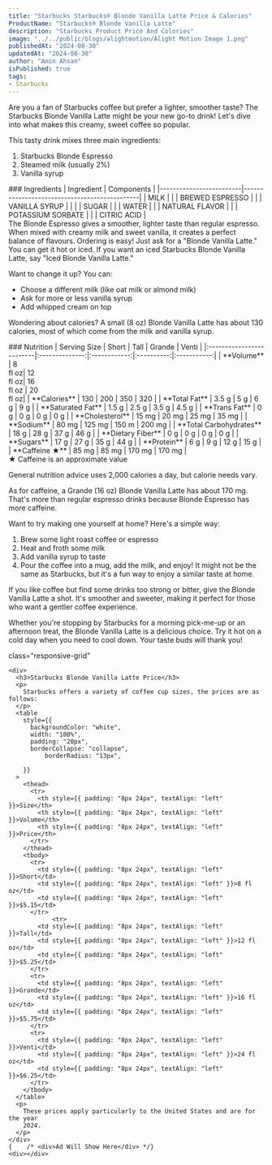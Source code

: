 ```yaml
---
title: "Starbucks Starbucks® Blonde Vanilla Latte Price & Calories"
ProductName: "Starbucks® Blonde Vanilla Latte" 
description: "Starbucks Product Price And Colories"
image: "../../public/blogs/alightmotion/Alight Motion Image 1.png"
publishedAt: "2024-08-30"
updatedAt: "2024-08-30"
author: "Amin Ahsan"
isPublished: true
tags:
- Starbucks
---
```


Are you a fan of Starbucks coffee but prefer a lighter, smoother taste? The Starbucks Blonde Vanilla Latte might be your new go-to drink! Let's dive into what makes this creamy, sweet coffee so popular.

This tasty drink mixes three main ingredients:
1. Starbucks Blonde Espresso
2. Steamed milk (usually 2%)
3. Vanilla syrup

<div className='table-container'>
### Ingredients
| Ingredient              | Components                                   |
|-------------------------|----------------------------------------------|
| MILK                    |                                              |
| BREWED ESPRESSO         |                                              |
| VANILLA SYRUP           |                                              |
|                         | SUGAR                                        |
|                         | WATER                                        |
|                         | NATURAL FLAVOR                               |
|                         | POTASSIUM SORBATE                            |
|                         | CITRIC ACID                                  |
</div>
The Blonde Espresso gives a smoother, lighter taste than regular espresso. When mixed with creamy milk and sweet vanilla, it creates a perfect balance of flavours.
Ordering is easy! Just ask for a "Blonde Vanilla Latte." You can get it hot or iced. If you want an iced Starbucks Blonde Vanilla Latte, say "Iced Blonde Vanilla Latte."

Want to change it up? You can:
- Choose a different milk (like oat milk or almond milk)
- Ask for more or less vanilla syrup
- Add whipped cream on top

Wondering about calories? A small (8 oz) Blonde Vanilla Latte has about 130 calories, most of which come from the milk and vanilla syrup.
<div className='table-container'>
### Nutrition
|  Serving Size            | Short           | Tall       | Grande     | Venti       |
|:-------------------------|:--------------:|:------------:|:----------:|:-----------:|
| **Volume**               | 8 <br/> fl oz| 12 <br/> fl oz| 16 <br/> fl oz | 20 <br/> fl oz| 
| **Calories**             | 130           | 200          | 350        | 320          |
| **Total Fat**            | 3.5 g         | 5 g          | 6 g        | 9 g          |
| **Saturated Fat**        | 1.5 g         | 2.5 g        | 3.5 g      | 4.5 g        |
| **Trans Fat**            | 0 g           | 0 g          | 0   g      | 0 g          |
| **Cholesterol**          | 15 mg         | 20 mg        | 25 mg      | 35 mg        |
| **Sodium**               | 80 mg         | 125 mg       | 150 m      | 200 mg       | 
| **Total Carbohydrates**  | 18 g          | 28 g         | 37 g       | 46 g         |
| **Dietary Fiber**        | 0 g           | 0 g          | 0 g        | 0 g          |
| **Sugars**               | 17 g          | 27 g         | 35  g      | 44 g         |
| **Protein**              | 6 g           | 9 g          |  12 g      | 15 g         |
| **Caffeine ★**          | 85 mg          | 85 mg       | 170 mg     | 170 mg        |
</div>
★ Caffeine is an approximate value

General nutrition advice uses 2,000 calories a day, but calorie needs vary.

As for caffeine, a Grande (16 oz) Blonde Vanilla Latte has about 170 mg. That's more than regular espresso drinks because Blonde Espresso has more caffeine.

Want to try making one yourself at home? Here's a simple way:
1. Brew some light roast coffee or espresso
2. Heat and froth some milk
3. Add vanilla syrup to taste
4. Pour the coffee into a mug, add the milk, and enjoy!
It might not be the same as Starbucks, but it's a fun way to enjoy a similar taste at home.

If you like coffee but find some drinks too strong or bitter, give the Blonde Vanilla Latte a shot. It's smoother and sweeter, making it perfect for those who want a gentler coffee experience.

Whether you're stopping by Starbucks for a morning pick-me-up or an afternoon treat, the Blonde Vanilla Latte is a delicious choice. Try it hot on a cold day when you need to cool down. Your taste buds will thank you!

<style jsx>{`
  .table-container {
    overflow-x: auto;
    position: relative;
  }
  .table-container table {
    border-collapse: collapse;
    width: 30%;
  }
  .table-container th,
  .table-container td {
    border: 1px solid #ddd;
    padding: 2px;
    min-width: 30px;
    font-size: 11px;
  }
  .table-container th:first-child,
  .table-container td:first-child {
    position: sticky;
    left: 0;
    background-color: white;
    z-index: 1;
  }
  @media (max-width: 768px) {
    .table-container th:not(:first-child),
    .table-container td:not(:first-child) {
      min-width: 50px;
    }
  }
`}</style>



 <style jsx>{`
  @media (min-width: 768px) {
    .responsive-grid {
      display: grid;
      grid-template-columns: 1fr 1fr;
    }
  }
`}</style>

<div
  style={{
    backgroundColor: "#cee3de",
    borderLeft: "3px solid #0c7556",
   padding: "20px",
    paddingTop: "13px", // Add padding to the top
        display: "grid",
        height: "fit-content",
      }} 
      
  class="responsive-grid"

>
    <div>
      <h3>Starbucks Blonde Vanilla Latte Price</h3>
      <p>
        Starbucks offers a variety of coffee cup sizes, the prices are as follows:
      </p>
      <table
        style={{
          backgroundColor: "white",
          width: "100%",
          padding: "20px",
          borderCollapse: "collapse",
              borderRadius: "13px",
          
        }}
      >
        <thead>
          <tr>
            <th style={{ padding: "8px 24px", textAlign: "left" }}>Size</th>
            <th style={{ padding: "8px 24px", textAlign: "left" }}>Volume</th>
            <th style={{ padding: "8px 24px", textAlign: "left" }}>Price</th>
          </tr>
        </thead>
        <tbody>
          <tr>
            <td style={{ padding: "8px 24px", textAlign: "left" }}>Short</td>
            <td style={{ padding: "8px 24px", textAlign: "left" }}>8 fl oz</td>
            <td style={{ padding: "8px 24px", textAlign: "left" }}>$5.15</td>
          </tr>
                <tr>
            <td style={{ padding: "8px 24px", textAlign: "left" }}>Tall</td>
            <td style={{ padding: "8px 24px", textAlign: "left" }}>12 fl oz</td>
            <td style={{ padding: "8px 24px", textAlign: "left" }}>$5.25</td>
          </tr>
          <tr>
            <td style={{ padding: "8px 24px", textAlign: "left" }}>Grande</td>
            <td style={{ padding: "8px 24px", textAlign: "left" }}>16 fl oz</td>
            <td style={{ padding: "8px 24px", textAlign: "left" }}>$5.75</td>
          </tr>
          <tr>
            <td style={{ padding: "8px 24px", textAlign: "left" }}>Venti</td>
            <td style={{ padding: "8px 24px", textAlign: "left" }}>24 fl oz</td>
            <td style={{ padding: "8px 24px", textAlign: "left" }}>$6.25</td>
          </tr>
        </tbody>
      </table>
      <p>
        These prices apply particularly to the United States and are for the year
        2024.
      </p>
    </div>
    {    /* <div>Ad Will Show Here</div> */}
    <div></div>
  </div>
